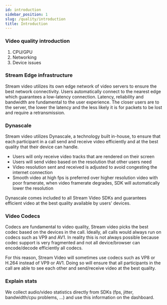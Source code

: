 ```yaml
---
id: introduction
sidebar_position: 1
slug: /quality/introduction
title: Introduction
---
```


### Video quality introduction

1. CPU/GPU
2. Networking
3. Device issues

### Stream Edge infrastructure

Stream video utilizes its own edge network of video servers to ensure the best network connectivity. Users automatically connect to the nearest edge which guarantees a low-latency connection.
Latency, reliability and bandwidth are fundamental to the user experience. The closer users are to the server, the lower the latency and the less likely it is for packets to be lost and require a retransmission.

### Dynascale

Stream video utilizes Dynascale, a technology built in-house, to ensure that each participant in a call send and receive video efficiently and at the best quality that their device can handle.

- Users will only receive video tracks that are rendered on their screen
- Users will send video based on the resolution that other users need
- Video resolution sent and received is adjusted to avoid congesting the internet connection
- Smooth video at high fps is preferred over higher resolution video with poor framerate, when video framerate degrades, SDK will automatically lower the resolution

Dynascale comes included to all Stream Video SDKs and guarantees efficient video at the best quality available by users' devices.

### Video Codecs

Codecs are fundamental to video quality, Stream video picks the best codec based on the devices in the call. Ideally, all calls would always run on codecs such as VP9 and AV1.
In reality this is not always possible because codec support is very fragmented and not all device/browser can encode/decode efficiently all codecs.

For this reason, Stream Video will sometimes use codecs such as VP8 or H.264 instead of VP9 or AV1. Doing so will ensure that all participants in the call are able to see each other and send/receive video at the best quality.

### Explain stats

We collect audio/video statistics directly from SDKs (fps, jitter, bandwidth/cpu problems, ...) and use this information on the dashboard.
